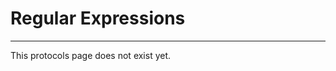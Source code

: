 # Regular Expressions

------------------------------------------------------------------------

This protocols page does not exist yet.
